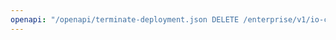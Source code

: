 ---
openapi: "/openapi/terminate-deployment.json DELETE /enterprise/v1/io-cloud/caas/deployment/{deployment_id}"
---
